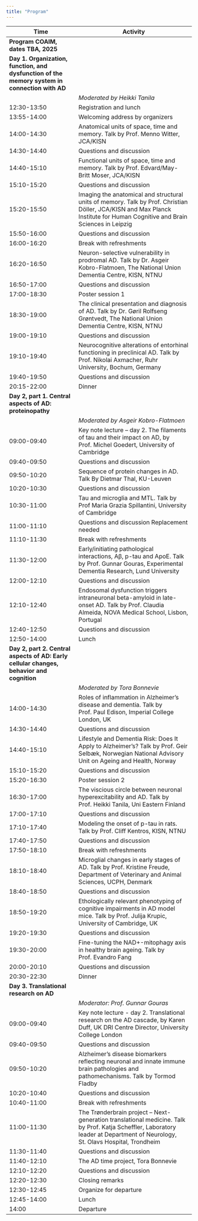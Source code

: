 ```yaml
---
title: "Program"
---
```


| Time | Activity |
|------|----------|
| **Program COAIM, dates TBA, 2025** | |
| **Day 1. Organization, function, and dysfunction of the memory system in connection with AD** | |
| | *Moderated by Heikki Tanila* |
| 12:30-13:50 | Registration and lunch |
| 13:55-14:00 | Welcoming address by organizers |
| 14:00-14:30 | Anatomical units of space, time and memory. Talk by Prof. Menno Witter, JCA/KISN |
| 14:30-14:40 | Questions and discussion |
| 14:40-15:10 | Functional units of space, time and memory. Talk by Prof. Edvard/May-Britt Moser, JCA/KISN |
| 15:10-15:20 | Questions and discussion |
| 15:20-15:50 | Imaging the anatomical and structural units of memory. Talk by Prof. Christian Döller, JCA/KISN and Max Planck Institute for Human Cognitive and Brain Sciences in Leipzig |
| 15:50-16:00 | Questions and discussion |
| 16:00-16:20 | Break with refreshments |
| 16:20-16:50 | Neuron-selective vulnerability in prodromal AD. Talk by Dr. Asgeir Kobro-Flatmoen, The National Union Dementia Centre, KISN, NTNU |
| 16:50-17:00 | Questions and discussion |
| 17:00-18:30 | Poster session 1 |
| 18:30-19:00 | The clinical presentation and diagnosis of AD. Talk by Dr. Gøril Rolfseng Grøntvedt, The National Union Dementia Centre, KISN, NTNU |
| 19:00-19:10 | Questions and discussion |
| 19:10-19:40 | Neurocognitive alterations of entorhinal functioning in preclinical AD. Talk by Prof. Nikolai Axmacher, Ruhr University, Bochum, Germany |
| 19:40-19:50 | Questions and discussion |
| 20:15-22:00 | Dinner |
| **Day 2, part 1. Central aspects of AD: proteinopathy** | |
| | *Moderated by Asgeir Kobro-Flatmoen* |
| 09:00-09:40 | Key note lecture – day 2. The filaments of tau and their impact on AD, by Prof. Michel Goedert, University of Cambridge |
| 09:40-09:50 | Questions and discussion |
| 09:50-10:20 | Sequence of protein changes in AD. Talk By Dietmar Thal, KU-Leuven |
| 10:20-10:30 | Questions and discussion |
| 10:30-11:00 | Tau and microglia and MTL. Talk by Prof Maria Grazia Spillantini, University of Cambridge |
| 11:00-11:10 | Questions and discussion Replacement needed |
| 11:10-11:30 | Break with refreshments |
| 11:30-12:00 | Early/initiating pathological interactions, Aβ, p-tau and ApoE. Talk by Prof. Gunnar Gouras, Experimental Dementia Research, Lund University |
| 12:00-12:10 | Questions and discussion |
| 12:10-12:40 | Endosomal dysfunction triggers intraneuronal beta-amyloid in late-onset AD. Talk by Prof. Claudia Almeida, NOVA Medical School, Lisbon, Portugal |
| 12:40-12:50 | Questions and discussion |
| 12:50-14:00 | Lunch |
| **Day 2, part 2. Central aspects of AD: Early cellular changes, behavior and cognition** | |
| | *Moderated by Tora Bonnevie* |
| 14:00-14:30 | Roles of inflammation in Alzheimer's disease and dementia. Talk by Prof. Paul Edison, Imperial College London, UK |
| 14:30-14:40 | Questions and discussion |
| 14:40-15:10 | Lifestyle and Dementia Risk: Does It Apply to Alzheimer's? Talk by Prof. Geir Selbæk, Norwegian National Advisory Unit on Ageing and Health, Norway |
| 15:10-15:20 | Questions and discussion |
| 15:20-16:30 | Poster session 2 |
| 16:30-17:00 | The viscious circle between neuronal hyperexcitability and AD. Talk by Prof. Heikki Tanila, Uni Eastern Finland |
| 17:00-17:10 | Questions and discussion |
| 17:10-17:40 | Modeling the onset of p-tau in rats. Talk by Prof. Cliff Kentros, KISN, NTNU |
| 17:40-17:50 | Questions and discussion |
| 17:50-18:10 | Break with refreshments |
| 18:10-18:40 | Microglial changes in early stages of AD. Talk by Prof. Kristine Freude, Department of Veterinary and Animal Sciences, UCPH, Denmark |
| 18:40-18:50 | Questions and discussion |
| 18:50-19:20 | Ethologically relevant phenotyping of cognitive impairments in AD model mice. Talk by Prof. Julija Krupic, University of Cambridge, UK |
| 19:20-19:30 | Questions and discussion |
| 19:30-20:00 | Fine-tuning the NAD+-mitophagy axis in healthy brain ageing. Talk by Prof. Evandro Fang |
| 20:00-20:10 | Questions and discussion |
| 20:30-22:30 | Dinner |
| **Day 3. Translational research on AD** | |
| | *Moderator: Prof. Gunnar Gouras* |
| 09:00-09:40 | Key note lecture - day 2. Translational research on the AD cascade, by Karen Duff, UK DRI Centre Director, University College London |
| 09:40-09:50 | Questions and discussion |
| 09:50-10:20 | Alzheimer's disease biomarkers reflecting neuronal and innate immune brain pathologies and pathomechanisms. Talk by Tormod Fladby |
| 10:20-10:40 | Questions and discussion |
| 10:40-11:00 | Break with refreshments |
| 11:00-11:30 | The Trønderbrain project – Next-generation translational medicine. Talk by Prof. Katja Scheffler, Laboratory leader at Department of Neurology, St. Olavs Hospital, Trondheim |
| 11:30-11:40 | Questions and discussion |
| 11:40-12:10 | The AD time project, Tora Bonnevie |
| 12:10-12:20 | Questions and discussion |
| 12:20-12:30 | Closing remarks |
| 12:30-12:45 | Organize for departure |
| 12:45-14:00 | Lunch |
| 14:00 | Departure |